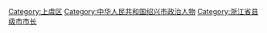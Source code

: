 [[Category:上虞区|Category:上虞区]]
[[Category:中华人民共和国绍兴市政治人物|Category:中华人民共和国绍兴市政治人物]]
[[Category:浙江省县级市市长|Category:浙江省县级市市长]]
